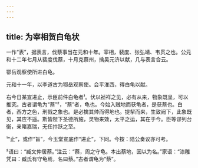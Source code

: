 ```yaml
---
---
---
```

title: 为宰相贺白龟状
---







一作“表”，据表言，伐蔡事当在元和十年。宰相，裴度、张弘靖、韦贯之也。公元和十二年七月从裴度伐蔡，十月克蔡州，擒吴元济以献，几与表言合云。

鄂岳观察使所进白龟。

元和十一年，以李道古为鄂岳观察使。会平淮西，得白龟以献。

右今日某宣进止，示臣前件白龟者¹。伏以祯祥之见，必有从来，物象既呈，可以推究。古者谓龟为“蔡”²，“蔡”者，龟也。今始入贼地而获龟者，是获蔡也。白者，西方之色，刑戮之象也。是必擒其帅而得地也。提挈而来，生致阙下，此象既见，其应不遥。斯皆陛下圣德所施，灵物来效，太平之运，其在于今。臣等谬列台衡，亲睹嘉瑞，无任抃跃之至。

¹“止”，或作“旨”，今玉堂宣底作“进止”，下同。今按：陆公奏议亦可考。

²语曰：“臧文仲居蔡。”注云：“蔡，周之守龟。本出蔡地，因以为名。”家语：“漆雕凭曰：臧氏有守龟焉，名曰蔡。”古者谓龟为“蔡”。